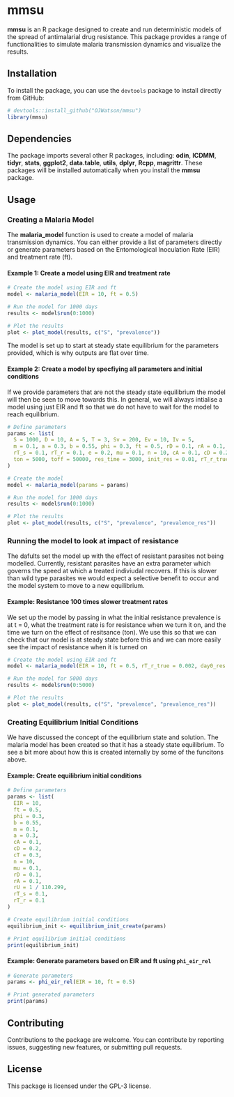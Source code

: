 # mmsu

**mmsu** is an R package designed to create and run deterministic models of the spread of antimalarial drug resistance. This package provides a range of functionalities to simulate malaria transmission dynamics and visualize the results.

## Installation

To install the package, you can use the `devtools` package to install directly from GitHub:

```r
# devtools::install_github("OJWatson/mmsu")
library(mmsu)
```

## Dependencies

The package imports several other R packages, including: **odin**, **ICDMM**, **tidyr**, **stats**, **ggplot2**, **data.table**, **utils**, **dplyr**, **Rcpp**, **magrittr**. These packages will be installed automatically when you install the **mmsu** package.

## Usage

### Creating a Malaria Model

The **malaria_model** function is used to create a model of malaria transmission dynamics. You can either provide a list of parameters directly or generate parameters based on the Entomological Inoculation Rate (EIR) and treatment rate (ft).

#### Example 1: Create a model using EIR and treatment rate

```r
# Create the model using EIR and ft
model <- malaria_model(EIR = 10, ft = 0.5)

# Run the model for 1000 days
results <- model$run(0:1000)

# Plot the results
plot <- plot_model(results, c("S", "prevalence"))
```

The model is set up to start at steady state equilibrium for the parameters provided, 
which is why outputs are flat over time.

#### Example 2: Create a model by specfiying all parameters and initial conditions 

If we provide parameters that are not the steady state equilibrium the model will then 
be seen to move towards this. In general, we will always intialise a model using just EIR
and ft so that we do not have to wait for the model to reach equilibrium. 

```r

# Define parameters
params <- list(
  S = 1000, D = 10, A = 5, T = 3, Sv = 200, Ev = 10, Iv = 5,
  m = 0.1, a = 0.3, b = 0.55, phi = 0.3, ft = 0.5, rD = 0.1, rA = 0.1,
  rT_s = 0.1, rT_r = 0.1, e = 0.2, mu = 0.1, n = 10, cA = 0.1, cD = 0.2, cT = 0.3,
  ton = 5000, toff = 50000, res_time = 3000, init_res = 0.01, rT_r_true = 0.1
)

# Create the model
model <- malaria_model(params = params)

# Run the model for 1000 days
results <- model$run(0:1000)

# Plot the results
plot <- plot_model(results, c("S", "prevalence", "prevalence_res"))
```

### Running the model to look at impact of resistance

The dafults set the model up with the effect of resistant parasites not being modelled. Currently, 
resistant parasites have an extra parameter which governs the speed at which a treated indiviudal 
recovers. If this is slower than wild type parasites we would expect a selective benefit to occur 
and the model system to move to a new equilibrium. 

#### Example: Resistance 100 times slower treatment rates

We set up the model by passing in what the initial resistance prevalence is at t = 0, 
what the treatment rate is for resistance when we turn it on, and the time we turn on the 
effect of resitsance (ton). We use this so that we can check that our model is at steady state
before this and we can more easily see the impact of resistance when it is turned on

```r

# Create the model using EIR and ft
model <- malaria_model(EIR = 10, ft = 0.5, rT_r_true = 0.002, day0_res = 0.1, ton = 500)

# Run the model for 5000 days
results <- model$run(0:5000)

# Plot the results
plot <- plot_model(results, c("S", "prevalence", "prevalence_res"))
```

### Creating Equilibrium Initial Conditions

We have discussed the concept of the equilibrium state and solution. The malaria model has been created so that it has a steady state equilibrium. To see a bit more about how this is created internally by some of the funcitons above.

#### Example: Create equilibrium initial conditions

```r
# Define parameters
params <- list(
  EIR = 10,
  ft = 0.5,
  phi = 0.3,
  b = 0.55,
  m = 0.1,
  a = 0.3,
  cA = 0.1,
  cD = 0.2,
  cT = 0.3,
  n = 10,
  mu = 0.1,
  rD = 0.1,
  rA = 0.1,
  rU = 1 / 110.299,
  rT_s = 0.1,
  rT_r = 0.1
)

# Create equilibrium initial conditions
equilibrium_init <- equilibrium_init_create(params)

# Print equilibrium initial conditions
print(equilibrium_init)
```

#### Example: Generate parameters based on EIR and ft using `phi_eir_rel`

```r
# Generate parameters
params <- phi_eir_rel(EIR = 10, ft = 0.5)

# Print generated parameters
print(params)
```

## Contributing

Contributions to the package are welcome. You can contribute by reporting issues, suggesting new features, or submitting pull requests.

## License

This package is licensed under the GPL-3 license.

